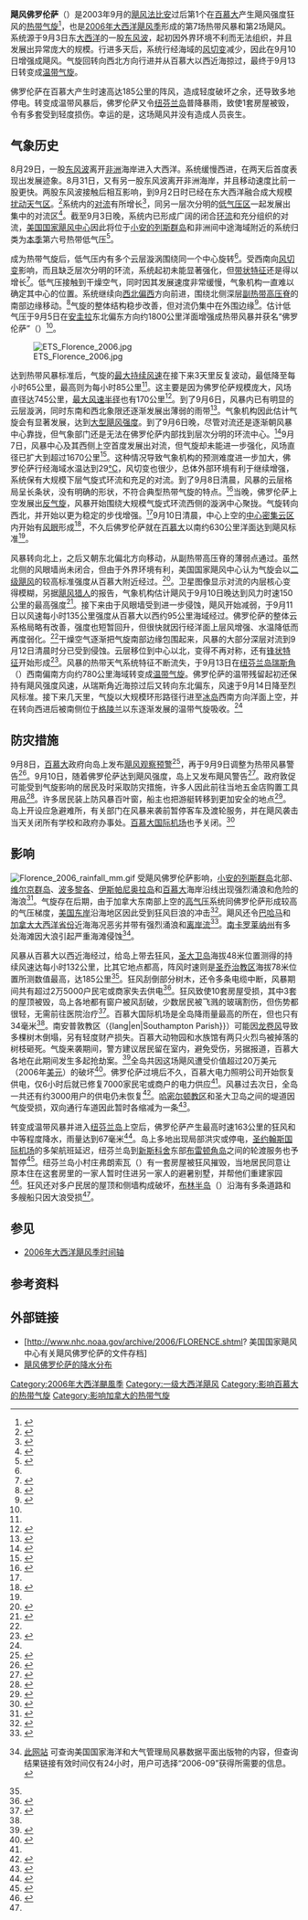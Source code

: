 {{noteTA
|G1=USState
|1=zh-hans:百慕大;zh-hk:百慕達;zh-tw:百慕達;
}}
{{Infobox Hurricane
| Name=飓风佛罗伦萨<br />{{lang|en|Hurricane Florence}}
| Type=飓风
| Year=2006
| Basin=Atl
| Image location=Hurricane Florence 2006.jpg
| Image name=飓风佛罗伦萨在9月10日逼近[[百慕大|百慕大]]
| Formed=2006年9月3日
| Dissipated=2006年9月18日
| Extratropical=2006年9月13日
| 1-min winds=80
| Pressure=974
| Damages=.2
| Inflated=0
| Fatalities=无
| Areas=[[百慕大|百慕大]]、[[纽芬兰岛|纽芬兰岛]]、[[美国东岸|美国东岸]]
| Hurricane season=[[2006年大西洋飓风季|2006年大西洋飓风季]]
}}
'''飓风佛罗伦萨'''（{{lang-en|Hurricane Florence}}）是2003年9月的[[飓风法比安|飓风法比安]]过后第1个在[[百慕大|百慕大]]产生飓风强度狂风的[[热带气旋|热带气旋]]<ref name="HURDAT">{{cite web | author = National Hurricane Center | author2 = Hurricane Research Division | title = Atlantic hurricane best track (HURDAT version 2) | archivedate = 2015-11-22 | format = TXT | archiveurl = https://web.archive.org/web/20151122222210/http://www.nhc.noaa.gov/data/hurdat/hurdat2-1851-2014-060415.txt | url = http://www.nhc.noaa.gov/data/hurdat/hurdat2-1851-2014-060415.txt | deadurl = no | publisher = United States National Oceanic and Atmospheric Administration | date = 2015-06-04 | accessdate = 2015-12-02 }}</ref>，也是[[2006年大西洋飓风季|2006年大西洋飓风季]]形成的第7场热带风暴和第2场飓风。系统源于9月3日东[[大西洋|大西洋]]的一股[[东风波|东风波]]，起初因外界环境不利而无法组织，并且发展出异常庞大的规模。行进多天后，系统行经海域的[[风切变|风切变]]减少，因此在9月10日增强成飓风。气旋回转向西北方向行进并从百慕大以西近海掠过，最终于9月13日转变成[[温带气旋|温带气旋]]。

佛罗伦萨在百慕大产生时速高达185公里的阵风，造成轻度破坏之余，还导致多地停电。转变成温带风暴后，佛罗伦萨又令[[纽芬兰岛|纽芬兰岛]]普降暴雨，致使1套房屋被毁，令有多套受到轻度损伤。幸运的是，这场飓风并没有造成人员丧生。

== 气象历史 ==
{{storm path|Florence 2006 track.png}}
8月29日，一股[[东风波|东风波]]离开[[非洲|非洲]]海岸进入大西洋。系统缓慢西进，在两天后首度表现出发展迹象。8月31日，又有另一股东风波离开非洲海岸，并且移动速度比前一股更快。两股东风波接触后相互影响，到9月2日时已经在东大西洋融合成大规模[[热带扰动|扰动天气区]]。<ref name="tcr">{{cite report | author = Jack Beven | year = 2006 | title = Hurricane Florence Tropical Cyclone Report | publisher = [[美国国家海洋和大气管理局|National Oceanic and Atmospheric Administration]] | work = [[国家飓风中心|National Hurricane Center]] | accessdate = 2016-03-26 | archiveurl = https://web.archive.org/web/20160304105829/http://www.nhc.noaa.gov/data/tcr/AL072006_Florence.pdf | deadurl = no | url = http://www.nhc.noaa.gov/data/tcr/AL072006_Florence.pdf | archivedate = 2016-03-04 | format = [[PDF|PDF]] | location = [[迈阿密|Miami]], [[佛罗里达州|Florida]] | date =  }}</ref>系统内的[[对流|对流]]有所增长<ref>{{cite report | author1 = Brown | author2 = Knabb | year = 2006 | title = September 2 Tropical Weather Outlook | publisher = National Oceanic and Atmospheric Administration | work = National Hurricane Center | location = Miami, Florida}}</ref>，同另一层次分明的[[低气压|低气压区]]一起发展出集中的对流区<ref>{{cite report | author = Stewart | year = 2006 | title = September 3 Tropical Weather Outlook | publisher = National Oceanic and Atmospheric Administration | work = National Hurricane Center | location = Miami, Florida}}</ref>。截至9月3日晚，系统内已形成广阔的闭合[[大气环流|环流]]和充分组织的对流，[[国家飓风中心|美国国家飓风中心]]因此将位于[[小安的列斯群岛|小安的列斯群岛]]和非洲间中途海域附近的系统归类为[[2006年大西洋飓风季|本季]]第六号热带低气压<ref name="disc1">{{cite report | author = Franklin | year = 2006 | title = Tropical Depression Six Discussion One | archiveurl = https://web.archive.org/web/20160303200955/http://www.nhc.noaa.gov/archive/2006/al06/al062006.discus.001.shtml | deadurl = no | publisher = National Oceanic and Atmospheric Administration | work = National Hurricane Center | location = Miami, Florida | accessdate = 2016-03-26 | url = http://www.nhc.noaa.gov/archive/2006/al06/al062006.discus.001.shtml | archivedate = 2016-03-03 | date =  }}</ref>。

成为热带气旋后，低气压内有多个云层漩涡围绕同一个中心旋转<ref name="disc1" />。受西南向[[风切变|风切变]]影响，而且缺乏层次分明的环流，系统起初未能显著强化，但[[雨带|带状特征]]还是得以增长<ref name="disc3">{{cite report | author = Rhome & Avila | year = 2006 | title = Tropical Depression Six Discussion Three | publisher = National Oceanic and Atmospheric Administration | work = National Hurricane Center | location = Miami, Florida | accessdate = 2016-03-26 | url = http://www.nhc.noaa.gov/archive/2006/al06/al062006.discus.003.shtml | archivedate = 2016-03-03 | deadurl = no | archiveurl = https://web.archive.org/web/20160303173218/http://www.nhc.noaa.gov/archive/2006/al06/al062006.discus.003.shtml | date =  }}</ref>。低气压接触到干燥空气，同时因其发展速度非常缓慢，气象机构一直难以确定其中心的位置。系统继续向[[罗盘方位|西北偏西]]方向前进，围绕北侧深层[[副热带高压脊|副热带高压脊]]的南部边缘移动。<ref name="disc6">{{cite report | author = Stewart | year = 2006 | title = Tropical Depression Six Discussion Six | publisher = National Oceanic and Atmospheric Administration | work = National Hurricane Center | location = Miami, Florida | accessdate = 2016-03-26 | archivedate = 2016-03-03 | archiveurl = https://web.archive.org/web/20160303175723/http://www.nhc.noaa.gov/archive/2006/al06/al062006.discus.006.shtml | url = http://www.nhc.noaa.gov/archive/2006/al06/al062006.discus.006.shtml | deadurl = no | date =  }}</ref>气旋的整体结构稳步改善，但对流仍集中在外围边缘<ref name="disc7">{{cite report | author1 = Rhome | author2 = Avila | year = 2006 | title = Tropical Depression Six Discussion Seven | publisher = National Oceanic and Atmospheric Administration | work = National Hurricane Center | location = Miami, Florida | accessdate = 2016-03-26 | deadurl = no | archiveurl = https://web.archive.org/web/20160303231024/http://www.nhc.noaa.gov/archive/2006/al06/al062006.discus.007.shtml | url = http://www.nhc.noaa.gov/archive/2006/al06/al062006.discus.007.shtml | archivedate = 2016-03-03 | date =  }}</ref>。估计低气压于9月5日在[[安圭拉|安圭拉]]东北偏东方向约1800公里洋面增强成热带风暴并获名“佛罗伦萨”（{{lang|en|Florence}}）<ref name="tcr" />。

[[File:ETS_Florence_2006.jpg|thumb]]

达到热带风暴标准后，气旋的[[最大持续风速|最大持续风速]]在接下来3天里反复波动，最低降至每小时65公里，最高则为每小时85公里<ref name="tcr" />。这主要是因为佛罗伦萨规模庞大，风场直径达745公里，[[最大风速半径|最大风速半径]]也有170公里<ref name="disc8">{{cite report | author = Stewart | year = 2006 | title = Tropical Storm Florence Discussion Eight | archiveurl = https://web.archive.org/web/20160303211033/http://www.nhc.noaa.gov/archive/2006/al06/al062006.discus.008.shtml | deadurl = no | publisher = National Oceanic and Atmospheric Administration | work = National Hurricane Center | location = Miami, Florida | accessdate = 2016-03-26 | url = http://www.nhc.noaa.gov/archive/2006/al06/al062006.discus.008.shtml | archivedate = 2016-03-03 | date =  }}</ref>。到了9月6日，风暴内已有明显的云层漩涡，同时东南和西北象限还逐渐发展出薄弱的雨带<ref name="disc12">{{cite report | author = Franklin | year = 2006 | title = Tropical Storm Florence Discussion Twelve | publisher = National Oceanic and Atmospheric Administration | work = National Hurricane Center | location = Miami, Florida | archiveurl = https://web.archive.org/web/20160303235251/http://www.nhc.noaa.gov/archive/2006/al06/al062006.discus.012.shtml | url = http://www.nhc.noaa.gov/archive/2006/al06/al062006.discus.012.shtml | accessdate = 2016-03-26 | archivedate = 2016-03-03 | deadurl = no | date =  }}</ref>。气象机构因此估计气旋会有显著发展，达到[[热带气旋风级|大型飓风强度]]。到了9月6日晚，尽管对流还是逐渐朝风暴中心靠拢，但气象部门还是无法在佛罗伦萨内部找到层次分明的环流中心。<ref name="disc13">{{cite report | author = Franklin | year = 2006 | title = Tropical Storm Florence Discussion Thirteen | publisher = National Oceanic and Atmospheric Administration | work = National Hurricane Center | location = Miami, Florida | accessdate = 2016-03-26 | archiveurl = https://web.archive.org/web/20160303185810/http://www.nhc.noaa.gov/archive/2006/al06/al062006.discus.013.shtml | url = http://www.nhc.noaa.gov/archive/2006/al06/al062006.discus.013.shtml | archivedate = 2016-03-03 | deadurl = no | date =  }}</ref>9月7日，风暴中心及其西侧上空首度发展出对流，但气旋却未能进一步强化，风场直径已扩大到超过1670公里<ref name="disc17">{{cite report | author = Stewart | year = 2006 | title = Tropical Storm Florence Discussion Seventeen | publisher = National Oceanic and Atmospheric Administration | work = National Hurricane Center | location = Miami, Florida | accessdate = 2016-03-26 | url = http://www.nhc.noaa.gov/archive/2006/al06/al062006.discus.017.shtml | archiveurl = https://web.archive.org/web/20160303223253/http://www.nhc.noaa.gov/archive/2006/al06/al062006.discus.017.shtml | deadurl = no | archivedate = 2016-03-03 | date =  }}</ref>。这种情况导致气象机构的预测难度进一步加大，佛罗伦萨行经海域水温达到29[[摄氏温标|°C]]，风切变也很少，总体外部环境有利于继续增强，系统保有大规模下层气旋式环流和充足的对流。到了9月8日清晨，风暴的云层格局呈长条状，没有明确的形状，不符合典型热带气旋的特点。<ref name="disc18">{{cite report | author = Avila | year = 2006 | title = Tropical Storm Florence Discussion Eighteen | publisher = National Oceanic and Atmospheric Administration | work = National Hurricane Center | location = Miami, Florida | accessdate = 2016-03-26 | archivedate = 2016-03-03 | archiveurl = https://web.archive.org/web/20160303204619/http://www.nhc.noaa.gov/archive/2006/al06/al062006.discus.018.shtml | url = http://www.nhc.noaa.gov/archive/2006/al06/al062006.discus.018.shtml | deadurl = no | date =  }}</ref>当晚，佛罗伦萨上空发展出[[反气旋|反气旋]]，风暴开始围绕大规模气旋式环流西侧的漩涡中心聚拢。气旋转向西北，并开始以更为稳定的步伐增强。<ref name="tcr" />9月10日清晨，中心上空的[[中心密集云区|中心密集云区]]内开始有[[风眼|风眼]]形成<ref name="disc26">{{cite report | author1 = Blake | author2 = Knabb | year = 2006 | title = Tropical Storm Florence Discussion Twenty-Six | publisher = National Oceanic and Atmospheric Administration | work = National Hurricane Center | location = Miami, Florida | accessdate = 2016-03-26 | url = http://www.nhc.noaa.gov/archive/2006/al06/al062006.discus.026.shtml | archivedate = 2016-03-03 | deadurl = no | archiveurl = https://web.archive.org/web/20160303214213/http://www.nhc.noaa.gov/archive/2006/al06/al062006.discus.026.shtml | date =  }}</ref>，不久后佛罗伦萨就在[[百慕大|百慕大]]以南约630公里洋面达到飓风标准<ref name="tcr" />。

风暴转向北上，之后又朝东北偏北方向移动，从副热带高压脊的薄弱点通过。虽然北侧的风眼墙尚未闭合，但由于外界环境有利，美国国家飓风中心认为气旋会以[[萨菲尔-辛普森飓风等级|二级飓风]]的较高标准强度从百慕大附近经过。<ref name="disc28">{{cite report | author1 = Brown | author2 = Pasch | year = 2006 | title = Hurricane Florence Discussion Twenty-Eight | publisher = National Oceanic and Atmospheric Administration | work = National Hurricane Center | archiveurl = https://web.archive.org/web/20160303220456/http://www.nhc.noaa.gov/archive/2006/al06/al062006.discus.028.shtml | deadurl = no | url = http://www.nhc.noaa.gov/archive/2006/al06/al062006.discus.028.shtml | location = Miami, Florida | accessdate = 2016-03-26 | archivedate = 2016-03-03 | date =  }}</ref>。卫星图像显示对流的内层核心变得模糊，另据[[飓风猎人|飓风猎人]]的报告，气象机构估计飓风于9月10日晚达到风力时速150公里的最高强度<ref name="disc29">{{cite report | author1 = Brown | author2 = Pasch | year = 2006 | title = Hurricane Florence Discussion Twenty-Nine | publisher = National Oceanic and Atmospheric Administration | work = National Hurricane Center | location = Miami, Florida | accessdate = 2016-03-26 | url = http://www.nhc.noaa.gov/archive/2006/al06/al062006.discus.029.shtml | archivedate = 2016-03-03 | deadurl = no | archiveurl = https://web.archive.org/web/20160303231053/http://www.nhc.noaa.gov/archive/2006/al06/al062006.discus.029.shtml | date =  }}</ref>。接下来由于风眼墙受到进一步侵蚀，飓风开始减弱，于9月11日以风速每小时135公里强度从百慕大以西约95公里海域经过。佛罗伦萨的整体云系格局略有改善，强度也短暂回升，但很快就因行经洋面上层风增强、水温降低而再度弱化。<ref name="tcr" />干燥空气逐渐把气旋南部边缘包围起来，风暴的大部分深层对流到9月12日清晨时分已受到侵蚀。云层移位到中心以北，变得不再对称，还有[[锋_(气象学)|锋状特征]]开始形成<ref name="disc35">{{cite report | author1 = Rhome | author2 = Franklin | year = 2006 | title = Hurricane Florence Discussion Thirty-Five | publisher = National Oceanic and Atmospheric Administration | work = National Hurricane Center | location = Miami, Florida | archiveurl = https://web.archive.org/web/20160303234712/http://www.nhc.noaa.gov/archive/2006/al06/al062006.discus.035.shtml | deadurl = no | accessdate = 2016-03-26 | url = http://www.nhc.noaa.gov/archive/2006/al06/al062006.discus.035.shtml | archivedate = 2016-03-03 | date =  }}</ref>。风暴的热带天气系统特征不断流失，于9月13日在[[纽芬兰与拉布拉多|纽芬兰岛]][[瑞斯角|瑞斯角]]（{{lang|en|Cape Race}}）西南偏南方向约780公里海域转变成[[温带气旋|温带气旋]]。佛罗伦萨的温带残留起初还保持有飓风强度风速，从瑞斯角近海掠过后又转向东北偏东，风速于9月14日降至烈风标准。接下来几天里，气旋以大规模环形路径行进至[[冰岛|冰岛]]西南方向洋面上空，并在转向西进后被南侧位于[[格陵兰|格陵兰]]以东逐渐发展的温带气旋吸收。<ref name="tcr" />

== 防灾措施 ==
9月8日，[[百慕大|百慕大]]政府向岛上发布[[热带气旋警告|飓风观察预警]]<ref name="florpa21">{{cite report | author = Avila | year = 2006 | title = Tropical Storm Florence Public Advisory Twenty-One | publisher = National Oceanic and Atmospheric Administration | work = National Hurricane Center | location = Miami, Florida | accessdate = 2016-03-26 | archiveurl = https://web.archive.org/web/20160305013027/http://www.nhc.noaa.gov/archive/2006/al06/al062006.public.021.shtml | url = http://www.nhc.noaa.gov/archive/2006/al06/al062006.public.021.shtml? | archivedate = 2016-03-05 | deadurl = no | date =  }}</ref>，再于9月9日调整为热带风暴警告<ref name="florpa24">{{cite report | author = Stewart | year = 2006 | title = Tropical Storm Florence Public Advisory Twenty-Four | publisher = National Oceanic and Atmospheric Administration | work = National Hurricane Center | location = Miami, Florida | accessdate = 2016-03-26 | archivedate = 2016-03-05 | deadurl = no | archiveurl = https://web.archive.org/web/20160305012900/http://www.nhc.noaa.gov/archive/2006/al06/al062006.public.024.shtml | url = http://www.nhc.noaa.gov/archive/2006/al06/al062006.public.024.shtml? | date =  }}</ref>。9月10日，随着佛罗伦萨达到飓风强度，岛上又发布飓风警告<ref name="florpa27">{{cite report | author1 = Franklin | author2 = Mainelli | year = 2006 | archiveurl = https://web.archive.org/web/20160303191823/http://www.aoml.noaa.gov/general/lib/lib1/nhclib/mwreviews/1936.pdf | title = Hurricane Florence Public Advisory Twenty-Seven | publisher = National Oceanic and Atmospheric Administration | work = National Hurricane Center | location = Miami, Florida | accessdate = 2016-03-26 | archivedate = 2016-03-03 | deadurl = no | url = http://www.aoml.noaa.gov/general/lib/lib1/nhclib/mwreviews/1936.pdf | format = PDF | date =  }}</ref>。政府敦促可能受到气旋影响的居民及时采取防灾措施，许多人因此前往当地五金店购置工具用品<ref name="florprep">{{cite news | agency = [[美联社|Associated Press]] | date = 2006-09-07 | title = Tropical Storm Florence heads toward Bermuda; no threat to USA | accessdate = 2016-03-26 | work = [[今日美国|USA Today]] | publisher = Gannett Co. | url = http://usatoday30.usatoday.com/weather/hurricane/2006-09-07-florence_x.htm | archivedate = 2016-03-26 | archiveurl = https://web.archive.org/web/20160326160102/http://usatoday30.usatoday.com/weather/hurricane/2006-09-07-florence_x.htm | deadurl = no }}</ref>。许多居民装上防风暴百叶窗，船主也把游艇转移到更加安全的地点<ref name="florprep2">{{cite news | agency = Associated Press | date = 2006-09-09 | title = Bermuda readies itself as Florence strengthens | archiveurl = https://web.archive.org/web/20121021144827/http://www.chron.com/news/hurricanes/article/Bermuda-readies-itself-as-Florence-strengthens-1860240.php | archivedate = 2012-10-21 | deadurl = no | accessdate = 2006-09-09 | author = Elizabeth Roberts | url = http://www.chron.com/news/hurricanes/article/Bermuda-readies-itself-as-Florence-strengthens-1860240.php | publisher = Hearst Communications | newspaper = Houston Chronicle }}</ref>。岛上开设应急避难所，有关部门在风暴来袭前暂停客车及渡轮服务，并在飓风袭击当天关闭所有学校和政府办事处。[[百慕大国际机场|百慕大国际机场]]也予关闭。<ref>{{cite news | author = Ewart F. Brown | year = 2006 | title = Address to the Country: Hurricane Florence | publisher = Office of the Deputy Premier of Bermuda | accessdate = 2007-10-07 | archiveurl = https://web.archive.org/web/20071007200850/http://www.bermudatourism.com/skins/aqua/2006_Address_to_the_Country_Hurricane_Florence.PDF | archivedate = 2007-10-07 | deadurl = yes | format = PDF | url = http://www.bermudatourism.com/skins/aqua/2006_Address_to_the_Country_Hurricane_Florence.PDF }}</ref>

== 影响 ==
[[File:Florence_2006_rainfall_mm.gif|right]]
受飓风佛罗伦萨影响，[[小安的列斯群岛|小安的列斯群岛]]北部、[[维尔京群岛|维尔京群岛]]、[[波多黎各|波多黎各]]、[[伊斯帕尼奥拉岛|伊斯帕尼奥拉岛]]和[[百慕大|百慕大]]海岸沿线出现强烈涌浪和危险的海浪<ref name="florpa22">{{cite report | author1 = Knabb | author2 = Landsea | year = 2006 | title = Tropical Storm Florence Public Advisory Twenty-Two | publisher = National Oceanic and Atmospheric Administration | work = National Hurricane Center | location = Miami, Florida | accessdate = 2016-03-26 | archivedate = 2016-03-05 | archiveurl = https://web.archive.org/web/20160305012308/http://www.nhc.noaa.gov/archive/2006/al06/al062006.public.022.shtml | url = http://www.nhc.noaa.gov/archive/2006/al06/al062006.public.022.shtml? | deadurl = no | date =  }}</ref>。气旋存在后期，由于加拿大东南部上空的[[高气压|高气压]]系统同佛罗伦萨形成较高的气压梯度，[[美国东岸|美国东岸]]沿海地区因此受到狂风巨浪的冲击<ref name="disc34">{{cite report | author1 = Brown | author2 = Pasch | year = 2006 | title = Hurricane Florence Discussion Thirty-Four | publisher = National Oceanic and Atmospheric Administration | work = National Hurricane Center | archiveurl = https://web.archive.org/web/20160304002422/http://www.nhc.noaa.gov/archive/2006/al06/al062006.discus.034.shtml | deadurl = no | url = http://www.nhc.noaa.gov/archive/2006/al06/al062006.discus.034.shtml | location = Miami, Florida | accessdate = 2016-03-26 | archivedate = 2016-03-04 | date =  }}</ref>。飓风还令[[巴哈马|巴哈马]]和[[加拿大大西洋省份|加拿大大西洋省份]]近海海况恶劣并带有强烈涌浪和[[离岸流|离岸流]]<ref name="florpa34">{{cite report | author1 = Blake | author2 = Avila | year = 2006 | title = Hurricane Florence Public Advisory Thirty-Four | archiveurl = https://web.archive.org/web/20160305012733/http://www.nhc.noaa.gov/archive/2006/al06/al062006.public.034.shtml | deadurl = no | publisher = National Oceanic and Atmospheric Administration | work = National Hurricane Center | location = Miami, Florida | accessdate = 2006-09-12 | url = http://www.nhc.noaa.gov/archive/2006/al06/al062006.public.034.shtml? | archivedate = 2016-03-05 | date =  }}</ref>。[[南卡罗莱纳州|南卡罗莱纳州]]有多处海滩因大浪引起严重海滩侵蚀<ref>{{cite journal | volume = 48 | number = 9 | author = National Climatic Data Center | date = 2006-09 | title = Storm Data | accessdate = 2016-03-26 | archiveurl = https://web.archive.org/web/20160326163008/http://www1.ncdc.noaa.gov/pub/orders/IPS/IPS-0B84D766-28D8-431A-A8AE-F2F321570A41.pdf | url = http://www1.ncdc.noaa.gov/pub/orders/IPS/IPS-0B84D766-28D8-431A-A8AE-F2F321570A41.pdf | archivedate = 2016-03-26 | deadurl = yes | format = PDF | issn = 0039-1972 | editor1 = William Angel | editor2 = Stuart Hinson | editor3 = Rhonda Herndon | location = Rocket Center, WV }}[http://www.ncdc.noaa.gov/IPS/sd/sd.html 此网站] {{Wayback|url=http://www.ncdc.noaa.gov/IPS/sd/sd.html |date=20160414065723 }}可查询美国国家海洋和大气管理局风暴数据平面出版物的内容，但查询结果链接有效时间仅有24小时，用户可选择“2006-09”获得所需要的信息。</ref>。

风暴从百慕大以西近海经过，给岛上带去狂风，[[圣大卫岛|圣大卫岛]]海拔48米位置测得的持续风速达每小时132公里，比其它地点都高，阵风时速则是[[圣乔治教区_(百慕大)|圣乔治教区]]海拔78米位置所测数值最高，达185公里<ref name="tcr" />。狂风刮倒部分树木，还令多条电缆中断，风暴期间共有超过2万5000户民宅或商家失去供电<ref name="berm">{{cite news | author = [[路透社|Reuters - AlertNet]] | year = 2006 | title = Hurricane Florence bashes Bermuda | archiveurl = https://web.archive.org/web/20130826212330/http://reliefweb.int/report/bermuda/hurricane-florence-bashes-bermuda | deadurl = no | accessdate = 2016-03-27 | url = http://reliefweb.int/report/bermuda/hurricane-florence-bashes-bermuda | archivedate = 2013-08-26 }}</ref>。狂风致使10套房屋受损，其中3套的屋顶被毁，岛上各地都有窗户被风刮破，少数居民被飞溅的玻璃割伤，但伤势都很轻，无需前往医院治疗<ref name="bermim">{{cite news |author=Elizabeth Roberts |title=Bermuda dodges Bermuda with no Injuries |publisher=The Washington Post |agency=Associated Press |accessdate=2006-09-12 |url=http://www.washingtonpost.com/wp-dyn/content/article/2006/09/12/AR2006091200682.html |archiveurl=https://archive.is/20130205185823/http://www.washingtonpost.com/wp-dyn/content/article/2006/09/12/AR2006091200682.html |date=2006-09-12 |archivedate=2013-02-05 |deadurl=no }}</ref>。百慕大国际机场是全岛降雨量最高的所在，但也只有34毫米<ref name="tcr" />。南安普敦教区（{lang|en|Southampton Parish}}）可能因[[龙卷风|龙卷风]]导致多棵树木倒塌，另有轻度财产损失。百慕大动物园和水族馆有两只火烈鸟被掉落的树枝砸死。气旋来袭期间，警方建议居民留在室内，避免受伤，另据报道，百慕大各地在此期间发生多起抢劫案。<ref name="bermdam">{{cite news | author = Matthew Taylor | date = 2006-11-09 | archiveurl = https://web.archive.org/web/20160303214054/http://www.royalgazette.com/article/20060911/NEWS/309119998 | title = Florence causes little damage | publisher = Royal Gazette | accessdate = 2016-03-27 | archivedate = 2016-03-03 | deadurl = no | url = http://www.royalgazette.com/article/20060911/NEWS/309119998 }}</ref>全岛共因这场飓风遭受价值超过20万美元（2006年[[美元|美元]]）的破坏<ref>{{cite news | author = Tim Smith | year = 2006 | title = Florence-hit Surf Side nearly ready | newspaper = The Royal Gazette}}</ref>。佛罗伦萨过境后不久，百慕大电力照明公司开始恢复供电，仅6小时后就已修复7000家民宅或商户的电力供应<ref name="bermdam" />。风暴过去次日，全岛一共还有约3000用户的供电仍未恢复<ref name="florpow">{{cite news | author = Reuters | year = 2006 | title = Bermuda back in business after brush with Florence | accessdate = 2016-03-27 | archiveurl = https://web.archive.org/web/20130826120246/http://reliefweb.int/report/bermuda/bermuda-back-business-after-brush-florence | url = http://reliefweb.int/report/bermuda/bermuda-back-business-after-brush-florence | archivedate = 2013-08-26 | deadurl = no }}</ref>。[[哈密尔顿教区_(百慕大)|哈密尔顿教区]]和圣大卫岛之间的堤道因气旋受损，双向通行车道因此暂时各缩减为一条<ref>{{cite news | author = Matthew Taylor | date = 2006-09 | title = Hurricane Florence brushes past Island | newspaper = The Royal Gazette}}</ref>。

转变成温带风暴并进入[[纽芬兰岛|纽芬兰岛]]上空后，佛罗伦萨产生最高时速163公里的狂风和中等程度降水，雨量达到67毫米<ref name="chc">{{cite web | author1 = Fogarty | author2 = Boyer | year = 2006 | title = Post-Tropical Storm Information Statement | publisher = Canadian Hurricane Centre | accessdate = 2011-06-11 | archivedate = 2011-06-11 | archiveurl = https://web.archive.org/web/20110611121551/http://www.atl.ec.gc.ca/weather/hurricane/bulletins/20060914115805.Florence.txt.en | url = http://www.atl.ec.gc.ca/weather/hurricane/bulletins/20060914115805.Florence.txt.en | deadurl = yes }}</ref>。岛上多地出现局部洪灾或停电，[[圣约翰斯国际机场|圣约翰斯国际机场]]的多架航班延迟，纽芬兰岛到[[新斯科舍|新斯科舍]]东部[[布雷顿角岛|布雷顿角岛]]之间的轮渡服务也予暂停<ref>{{cite news | author = CBC News | date = 2006-09-13 | title = South coast of Newfoundland bears brunt of Florence | url = http://www.cbc.ca/canada/newfoundland-labrador/story/2006/09/13/florence-arrives.html | accessdate = 2012-11-12 | archivedate = 2012-11-12 | deadurl = yes | archiveurl = https://web.archive.org/web/20121112072415/http://www.cbc.ca/news/canada/newfoundland-labrador/story/2006/09/13/florence-arrives.html }}</ref>。纽芬兰岛小村庄弗朗索瓦（{{lang|en|Francois}}）有一套房屋被狂风摧毁，当地居民同意让原本住在这套房里的一家人暂时住进另一家人的避暑别墅，并帮他们重建家园<ref name="cbcnews">{{cite news | author = CBC News | title = Outport rallies after storm destroys family home | publisher = [[加拿大广播公司|Canadian Broadcasting Corporation]] | archiveurl = https://web.archive.org/web/20080625062014/http://www.cbc.ca/canada/newfoundland-labrador/story/2006/09/14/francois-house.html | url = http://www.cbc.ca/canada/newfoundland-labrador/story/2006/09/14/francois-house.html | date = 2006-09-14 | accessdate = 2008-06-25 | archivedate = 2008-06-25 | deadurl = yes }}</ref>。狂风还对多户民居的屋顶和侧墙构成破坏，[[布林半岛|布林半岛]]（{{lang|en|Burin Peninsula}}）沿海有多条道路和多艘船只因大浪受损<ref name="chc" />。

== 参见 ==
{{Portal|热带气旋}}
* [[2006年大西洋飓风季时间轴|2006年大西洋飓风季时间轴]]

== 参考资料 ==
{{reflist|colwidth=30em}}

== 外部链接 ==
{{Commons category|Hurricane Florence (2006)}}
* [http://www.nhc.noaa.gov/archive/2006/FLORENCE.shtml? 美国国家飓风中心有关飓风佛罗伦萨的文件存档]{{Wayback|url=http://www.nhc.noaa.gov/archive/2006/FLORENCE.shtml |date=20210111075027 }}
* [http://www.wpc.ncep.noaa.gov/tropical/rain/florence2006.html 飓风佛罗伦萨的降水分布]{{Wayback|url=http://www.wpc.ncep.noaa.gov/tropical/rain/florence2006.html |date=20210111070447 }}

{{2006 Atlantic hurricane season buttons}}

{{DEFAULTSORT:Florence (2006)}}
[[Category:2006年大西洋颶風季|Category:2006年大西洋颶風季]]
[[Category:一级大西洋飓风|Category:一级大西洋飓风]]
[[Category:影响百慕大的热带气旋|Category:影响百慕大的热带气旋]]
[[Category:影响加拿大的热带气旋|Category:影响加拿大的热带气旋]]
{{Good article}}